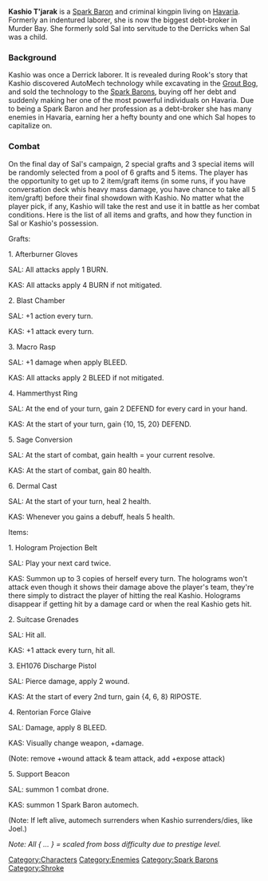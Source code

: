 {{stub}}

{{Infobox
| name     = Kashio T'jarek
| image    = Kashio Mugshot.png
| race     = Shroke
| location = Havaria - Murder Bay
| source   = 
| reward   = 
| related  = Spark Barons
| ID       =
}}

'''Kashio T'jarak''' is a [[Spark Barons|Spark Baron]] and criminal kingpin living on [[Havaria]]. Formerly an indentured laborer, she is now the biggest debt-broker in Murder Bay. She formerly sold Sal into servitude to the Derricks when Sal was a child.

=== Background ===
Kashio was once a Derrick laborer. It is revealed during Rook's story that Kashio discovered AutoMech technology while excavating in the [[Grout Bog]], and sold the technology to the [[Spark Barons]], buying off her debt and suddenly making her one of the most powerful individuals on Havaria. Due to being a Spark Baron and her profession as a debt-broker she has many enemies in Havaria, earning her a hefty bounty and one which Sal hopes to capitalize on.

=== Combat ===
On the final day of Sal's campaign, 2 special grafts and 3 special items will be randomly selected from a pool of 6 grafts and 5 items. The player has the opportunity to get up to 2 item/graft items (in some runs, if you have conversation deck whis heavy mass damage, you have chance to take all 5 item/graft) before their final showdown with Kashio. No matter what the player pick, if any, Kashio will take the rest and use it in battle as her combat conditions. Here is the list of all items and grafts, and how they function in Sal or Kashio's possession.


Grafts:

1. Afterburner Gloves

SAL: All attacks apply 1 BURN.

KAS: All attacks apply 4 BURN if not mitigated.


2. Blast Chamber

SAL: +1 action every turn.

KAS: +1 attack every turn.


3. Macro Rasp

SAL: +1 damage when apply BLEED.

KAS: All attacks apply 2 BLEED if not mitigated.


4. Hammerthyst Ring

SAL: At the end of your turn, gain 2 DEFEND for every card in your hand.

KAS: At the start of your turn, gain {10, 15, 20} DEFEND.


5. Sage Conversion

SAL: At the start of combat, gain health = your current resolve.

KAS: At the start of combat, gain 80 health.


6. Dermal Cast

SAL: At the start of your turn, heal 2 health.

KAS: Whenever you gains a debuff, heals 5 health.


Items:

1. Hologram Projection Belt

SAL: Play your next card twice.

KAS: Summon up to 3 copies of herself every turn. The holograms won't attack even though it shows their damage above the player's team, they're there simply to distract the player of hitting the real Kashio. Holograms disappear if getting hit by a damage card or when the real Kashio gets hit.


2. Suitcase Grenades

SAL: Hit all.

KAS: +1 attack every turn, hit all.


3. EH1076 Discharge Pistol

SAL: Pierce damage, apply 2 wound.

KAS: At the start of every 2nd turn, gain {4, 6, 8} RIPOSTE.


4. Rentorian Force Glaive

SAL: Damage, apply 8 BLEED.

KAS: Visually change weapon, +damage. 

(Note: remove +wound attack & team attack, add +expose attack)


5. Support Beacon

SAL: summon 1 combat drone.

KAS: summon 1 Spark Baron automech.

(Note: If left alive, automech surrenders when Kashio surrenders/dies, like Joel.)


''Note: All { ... } = scaled from boss difficulty due to prestige level.''

[[Category:Characters]][[Category:Enemies]][[Category:Spark Barons]][[Category:Shroke]]